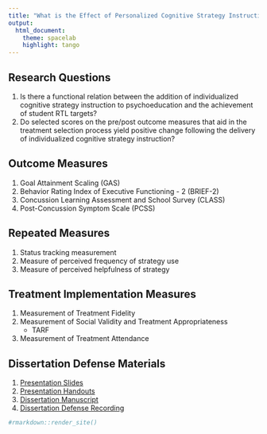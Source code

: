 ```yaml
---
title: "What is the Effect of Personalized Cognitive Strategy Instruction on Facilitating Return-to-Learn for Individuals Experiencing Prolonged Concussion Symptoms?"
output:
  html_document:
    theme: spacelab
    highlight: tango
---
```



## Research Questions

  1. Is there a functional relation between the addition of individualized cognitive strategy instruction to psychoeducation and the achievement of student RTL targets? 
  2. Do selected scores on the pre/post outcome measures that aid in the treatment selection process yield positive change following the delivery of individualized cognitive strategy instruction? 
  
## Outcome Measures 

  1. Goal Attainment Scaling (GAS)
  2. Behavior Rating Index of Executive Functioning - 2 (BRIEF-2)
  3. Concussion Learning Assessment and School Survey (CLASS)
  4. Post-Concussion Symptom Scale (PCSS)
  
## Repeated Measures 

  1. Status tracking measurement 
  2. Measure of perceived frequency of strategy use 
  3. Measure of perceived helpfulness of strategy 
  
## Treatment Implementation Measures 

  1. Measurement of Treatment Fidelity 
  2. Measurement of Social Validity and Treatment Appropriateness 
      + TARF
  3. Measurement of Treatment Attendance       
  
## Dissertation Defense Materials 

  1. [Presentation Slides](handouts/dissertation defense_JW_v2_publish.pptx)
  2. [Presentation Handouts](handouts/dissertation defense_JW_handouts.pdf)
  3. [Dissertation Manuscript](handouts/JW_Dissertation_ETD.pdf)
  4. [Dissertation Defense Recording](https://youtu.be/LX566IbMtE0)


```r
#rmarkdown::render_site()
```